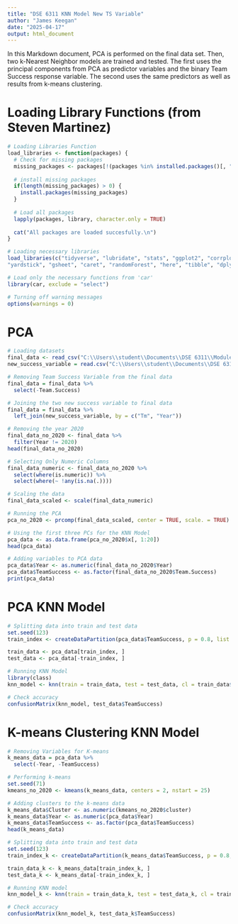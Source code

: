 ```yaml
---
title: "DSE 6311 KNN Model New TS Variable"
author: "James Keegan"
date: "2025-04-17"
output: html_document
---
```


In this Markdown document, PCA is performed on the final data set. Then, two k-Nearest Neighbor models are trained and tested. The first uses the principal components from PCA as predictor variables and the binary Team Success response variable. The second uses the same predictors as well as results from k-means clustering.

# Loading Library Functions (from Steven Martinez)

```R
# Loading Libraries Function
load_libraries <- function(packages) {
  # Check for missing packages
  missing_packages <- packages[!(packages %in% installed.packages()[, "Package"])]
  
  # install missing packages
  if(length(missing_packages) > 0) {
    install.packages(missing_packages)
  }
  
  # Load all packages
  lapply(packages, library, character.only = TRUE)
  
  cat("All packages are loaded succesfully.\n")
}

```

```R
# Loading necessary libraries 
load_libraries(c("tidyverse", "lubridate", "stats", "ggplot2", "corrplot", "stringr", "stringi","tidymodels", "modeldata", "themis", "vip", "baguette", "janitor", "rvest",
"yardstick", "gsheet", "caret", "randomForest", "here", "tibble", "dplyr", "ISAR", "tidyr", "mgcv","teamcolors", "baseballr", "Lahman", "remotes", "ggcorrplot", "broom", "readr", "glmnet", "xgboost", "Matrix", "Metrics"))

# Load only the necessary functions from 'car'
library(car, exclude = "select")

# Turning off warning messages
options(warnings = 0)

```

# PCA

```R
# Loading datasets
final_data <- read_csv("C:\\Users\\student\\Documents\\DSE 6311\\Module 4\\final_dataset.csv")
new_success_variable = read.csv("C:\\Users\\student\\Documents\\DSE 6311\\Module 5\\Team Success Variable Data Playoffs or No Playoffs - Sheet1.csv")

# Removing Team Success Variable from the final data
final_data = final_data %>%
  select(-Team.Success)

# Joining the two new success variable to final data
final_data = final_data %>%
  left_join(new_success_variable, by = c("Tm", "Year"))

# Removing the year 2020 
final_data_no_2020 <- final_data %>% 
  filter(Year != 2020)
head(final_data_no_2020)

```

```R
# Selecting Only Numeric Columns
final_data_numeric <- final_data_no_2020 %>%
  select(where(is.numeric)) %>%
  select(where(~ !any(is.na(.))))

# Scaling the data
final_data_scaled <- scale(final_data_numeric)

# Running the PCA
pca_no_2020 <- prcomp(final_data_scaled, center = TRUE, scale. = TRUE)

# Using the first three PCs for the KNN Model
pca_data <- as.data.frame(pca_no_2020$x[, 1:20])
head(pca_data)

```

```R
# Adding variables to PCA data 
pca_data$Year <- as.numeric(final_data_no_2020$Year)
pca_data$TeamSuccess <- as.factor(final_data_no_2020$Team.Success)
print(pca_data)

```

# PCA KNN Model

```R
# Splitting data into train and test data
set.seed(123) 
train_index <- createDataPartition(pca_data$TeamSuccess, p = 0.8, list = FALSE)

train_data <- pca_data[train_index, ]
test_data <- pca_data[-train_index, ]

```

```R
# Running KNN Model
library(class)
knn_model <- knn(train = train_data, test = test_data, cl = train_data$TeamSuccess, k = 2)

```

```R
# Check accuracy
confusionMatrix(knn_model, test_data$TeamSuccess)

```

# K-means Clustering KNN Model

```R
# Removing Variables for K-means
k_means_data = pca_data %>%
  select(-Year, -TeamSuccess)

# Performing k-means
set.seed(71)
kmeans_no_2020 <- kmeans(k_means_data, centers = 2, nstart = 25)

# Adding clusters to the k-means data
k_means_data$Cluster <- as.numeric(kmeans_no_2020$cluster)
k_means_data$Year <- as.numeric(pca_data$Year)
k_means_data$TeamSuccess <- as.factor(pca_data$TeamSuccess)
head(k_means_data)

```

```R
# Splitting data into train and test data
set.seed(123) 
train_index_k <- createDataPartition(k_means_data$TeamSuccess, p = 0.8, list = FALSE)

train_data_k <- k_means_data[train_index_k, ]
test_data_k <- k_means_data[-train_index_k, ]

```

```R
# Running KNN model
knn_model_k <- knn(train = train_data_k, test = test_data_k, cl = train_data_k$TeamSuccess, k = 2)

```

```R
# Check accuracy
confusionMatrix(knn_model_k, test_data_k$TeamSuccess)

```

